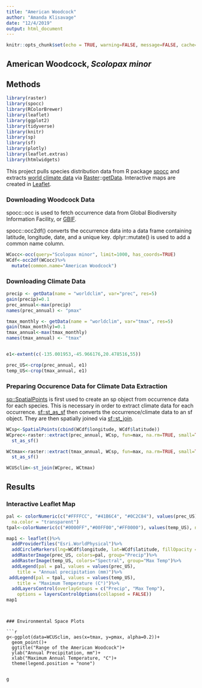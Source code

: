 ---
title: "American Woodcock"
author: "Amanda Klisavage"
date: "12/4/2019"
output: html_document
---

```{r setup, include=FALSE}
knitr::opts_chunk$set(echo = TRUE, warning=FALSE, message=FALSE, cache=TRUE)
```

## American Woodcock, *Scolopax minor*


## Methods

```{r libraries}
library(raster)
library(spocc)
library(RColorBrewer)
library(leaflet)
library(ggplot2)
library(tidyverse)
library(knitr)
library(sp)
library(sf)
library(plotly)
library(leaflet.extras)
library(htmlwidgets)
```


This project pulls species distribution data from R package [spocc](https://cran.r-project.org/web/packages/spocc/spocc.pdf) and extracts [world climate data](http://worldclim.org/version2) via [Raster](https://cran.r-project.org/web/packages/raster/index.html)::[getData](https://www.rdocumentation.org/packages/raster/versions/3.0-7/topics/getData). Interactive maps are created in  [Leaflet](https://rstudio.github.io/leaflet/).

### Downloading Woodcock Data
spocc::occ is used to fetch occurrence data from Global Biodiversity Information Facility, or [GBIF](https://www.gbif.org/).

spocc::occ2df() converts the occurrence data into a data frame containing latitude, longitude, date, and a unique key. dplyr::mutate() is used to add a common name column.


```{r occ}
WCocc<-occ(query="Scolopax minor", limit=1000, has_coords=TRUE)
WCdf<-occ2df(WCocc)%>%
  mutate(common.name="American Woodcock")
```


### Downloading Climate Data

```{r climate}
precip <- getData(name = "worldclim", var="prec", res=5)
gain(precip)=0.1
prec_annual<-max(precip)
names(prec_annual) <- "pmax"

tmax_monthly <- getData(name = "worldclim", var="tmax", res=5)
gain(tmax_monthly)=0.1
tmax_annual<-max(tmax_monthly)
names(tmax_annual) <- "tmax"


e1<-extent(c(-135.001953,-45.966176,20.478516,55))

prec_US<-crop(prec_annual, e1)
temp_US<-crop(tmax_annual, e1)
```

### Preparing Occurence Data for Climate Data Extraction

[sp::SpatialPoints](https://www.rdocumentation.org/packages/sp/versions/1.3-1/topics/SpatialPoints) is first used to create an sp object from occurrence data for each species. This is necessary in order to extract climate data for each occurrence. [sf::st_as_sf](https://www.rdocumentation.org/packages/sf/versions/0.8-0/topics/st_as_sf) then converts the occurrence/climate data to an sf object. They are then spatially joined via [sf::st_join](https://www.rdocumentation.org/packages/sf/versions/0.8-0/topics/st_join).

```{r sp}
WCsp<-SpatialPoints(cbind(WCdf$longitude, WCdf$latitude))
WCprec<-raster::extract(prec_annual, WCsp, fun=max, na.rm=TRUE, small=TRUE, sp=TRUE)%>%
  st_as_sf()

WCtmax<-raster::extract(tmax_annual, WCsp, fun=max, na.rm=TRUE, small=TRUE, sp=TRUE)%>%
  st_as_sf()

WCUSclim<-st_join(WCprec, WCtmax)
```


## Results

### Interactive Leaflet Map



```{r leaflet}
pal <- colorNumeric(c("#FFFFCC", "#41B6C4", "#0C2C84"), values(prec_US),
  na.color = "transparent")
tpal<-colorNumeric(c("#0000FF","#00FF00","#FF0000"), values(temp_US), na.color="transparent")

map1 <- leaflet()%>%
  addProviderTiles("Esri.WorldPhysical")%>%
  addCircleMarkers(lng=WCdf$longitude, lat=WCdf$latitude, fillOpacity = 0.2, radius=2)%>%
  addRasterImage(prec_US, colors=pal, group="Precip")%>%
  addRasterImage(temp_US, colors="Spectral", group="Max Temp")%>%
  addLegend(pal = pal, values = values(prec_US),
    title = "Annual precipitation (mm)")%>%
 addLegend(pal = tpal, values = values(temp_US),
    title = "Maximum Temperature (C°)")%>%
  addLayersControl(overlayGroups = c("Precip", "Max Temp"),
    options = layersControlOptions(collapsed = FALSE))
map1
```

```


### Environmental Space Plots

```{r plot}
g<-ggplot(data=WCUSclim, aes(x=tmax, y=pmax, alpha=0.2))+
  geom_point()+
  ggtitle("Range of the American Woodcock")+
  ylab("Annual Precipitation, mm")+
  xlab("Maximum Annual Temperature, °C")+
  theme(legend.position = "none")


g
```




